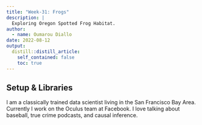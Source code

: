 ```yaml
---
title: "Week-31: Frogs"
description: |
  Exploring Oregon Spotted Frog Habitat.
author:
  - name: Oumarou Diallo
date: 2022-08-12
output:
  distill::distill_article:
    self_contained: false
    toc: true
---
```


## Setup & Libraries
 
I am a classically trained data scientist living in the San Francisco Bay Area. 
Currently I work on the Oculus team at Facebook. I love talking about baseball, 
true crime podcasts, and causal inference.
